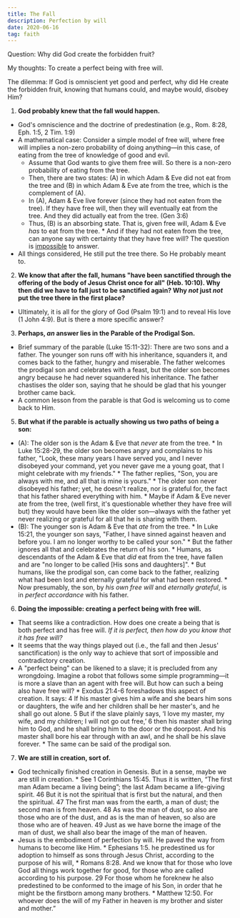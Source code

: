 ```yaml
---
title: The Fall
description: Perfection by will
date: 2020-06-16
tag: faith
---
```


Question: Why did God create the forbidden fruit?

My thoughts: To create a perfect being with free will.

The dilemma: If God is omniscient yet good and perfect, why did He create the forbidden fruit, knowing that humans could, and maybe would, disobey Him?

1. **God probably knew that the fall would happen.**
* God's omniscience and the doctrine of predestination (e.g., Rom. 8:28, Eph. 1:5, 2 Tim. 1:9)
* A mathematical case: Consider a simple model of free will, where free will implies a non-zero probability of doing anything—in this case, of eating from the tree of knowledge of good and evil.
  * Assume that God wants to give them free will. So there is a non-zero probability of eating from the tree.
  * Then, there are two states: (A) in which Adam & Eve did not eat from the tree and (B) in which Adam & Eve ate from the tree, which is the complement of (A).
  * In (A), Adam & Eve live forever (since they had not eaten from the tree). If they have free will, then they will eventually eat from the tree. And they did actually eat from the tree. (Gen 3:6)
  * Thus, (B) is an absorbing state. That is, given free will, Adam & Eve *has* to eat from the tree.
        * And if they had not eaten from the tree, can anyone say with certainty that they have free will? The question is [impossible](https://en.wikipedia.org/wiki/Halting_problem) to answer.
* All things considered, He still put the tree there. So He probably meant to.

2. **We know that after the fall, humans "have been sanctified through the offering of the body of Jesus Christ once for all" (Heb. 10:10). Why then did we have to fall just to be sanctified again? Why *not* just *not* put the tree there in the first place?**
* Ultimately, it is all for the glory of God (Psalm 19:1) and to reveal His love (1 John 4:9). But is there a more specific answer?

3. **Perhaps, *an* answer lies in the Parable of the Prodigal Son.**
  * Brief summary of the parable (Luke 15:11-32): There are two sons and a father. The younger son runs off with his inheritance, squanders it, and comes back to the father, hungry and miserable. The father welcomes the prodigal son and celebrates with a feast, but the older son becomes angry because he had never squandered his inheritance. The father chastises the older son, saying that he should be glad that his younger brother came back.
  * A common lesson from the parable is that God is welcoming us to come back to Him.
5. **But what if the parable is actually showing us two paths of being a son:**
  * (A): The older son is the Adam & Eve that *never* ate from the tree.
        * In Luke 15:28-29, the older son becomes angry and complains to his father, "Look, these many years I have served you, and I never disobeyed your command, yet you never gave me a young goat, that I might celebrate with my friends."
        * The father replies, "Son, you are always with me, and all that is mine is yours."
        * The older son never disobeyed his father; yet, he doesn't realize, nor is grateful for, the fact that his father shared everything with him.
        * Maybe if Adam & Eve never ate from the tree, (well first, it's questionable whether they have free will but) they would have been like the older son—always with the father yet never realizing or grateful for all that he is sharing with them.
  * (B): The younger son is Adam & Eve that *ate* from the tree.
        * In Luke 15:21, the younger son says, "Father, I have sinned against heaven and before you. I am no longer worthy to be called your son."
        * But the father ignores all that and celebrates the return of his son.
        * Humans, as descendants of the Adam & Eve that *did* eat from the tree, have fallen and are "no longer to be called [His sons and daughters]".
        * But humans, like the prodigal son, can come back to the father, realizing what had been lost and eternally grateful for what had been restored.
        * Now presumably, the son, by *his own free will* and *eternally grateful*, is in *perfect accordance* with his father.

6. **Doing the impossible: creating a perfect being with free will.**
  * That seems like a contradiction. How does one create a being that is both perfect and has free will. *If it is perfect, then how do you know that it has free will?*
  * It seems that the way things played out (i.e., the fall and then Jesus' sanctification) is the only way to achieve that sort of impossible and contradictory creation.
  * A "perfect being" can be likened to a slave; it is precluded from any wrongdoing. Imagine a robot that follows some simple programming—it is more a slave than an agent with free will. But how can such a being also have free will?
        * Exodus 21:4-6 foreshadows this aspect of creation. It says: 4 If his master gives him a wife and she bears him sons or daughters, the wife and her children shall be her master's, and he shall go out alone. 5 But if the slave plainly says, ‘I love my master, my wife, and my children; I will not go out free,’ 6 then his master shall bring him to God, and he shall bring him to the door or the doorpost. And his master shall bore his ear through with an awl, and he shall be his slave forever.
        * The same can be said of the prodigal son.

7. **We are still in creation, sort of.**
  * God technically finished creation in Genesis. But in a sense, maybe we are still in creation.
        * See 1 Corinthians 15:45. Thus it is written, “The first man Adam became a living being”; the last Adam became a life-giving spirit. 46 But it is not the spiritual that is first but the natural, and then the spiritual. 47 The first man was from the earth, a man of dust; the second man is from heaven. 48 As was the man of dust, so also are those who are of the dust, and as is the man of heaven, so also are those who are of heaven. 49 Just as we have borne the image of the man of dust, we shall also bear the image of the man of heaven.
  * Jesus is the embodiment of perfection by will. He paved the way from humans to become like Him.
        * Ephesians 1:5. he predestined us for adoption to himself as sons through Jesus Christ, according to the purpose of his will,
        * Romans 8:28. And we know that for those who love God all things work together for good, for those who are called according to his purpose. 29 For those whom he foreknew he also predestined to be conformed to the image of his Son, in order that he might be the firstborn among many brothers.
        * Matthew 12:50. For whoever does the will of my Father in heaven is my brother and sister and mother.”
